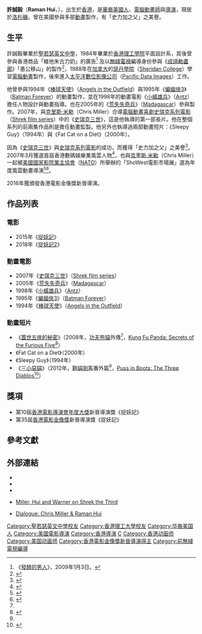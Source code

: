 {{Link style|time=2015-12-13T15:28:01+00:00}}
{{noteTA
|1=zh-hans:怪物史莱克3;zh-hk:史力加3;zh-tw:史瑞克三世;
|2=zh-hans:史莱克;zh-hk:史力加;zh-tw:史瑞克;
|3=zh-hans:小蟻雄兵;zh-hk:蟻哥正傳;zh-tw:小蟻雄兵;
}}
{{藝人
| name   = 許誠毅<br />Raman Hui
| type = 導演
| image     = Raman Hui 2008.jpg
| image_size     = 250px
| caption  = 2008年的許誠毅
| birth_date  = 1963年
| birth_place = {{HKG-1959}}
| death_date  = 
| death_place = 
| occupation     = [[電腦動畫|電腦動畫師]]與[[導演|導演]]
| spouse         = 
| parents        =
| children       =
}}
'''許誠毅'''{{BBS}}<small></small>（'''Raman Hui'''，{{bd|1963年|||}}），出生於[[香港|香港]]，是[[華裔美國人|華裔美國人]]、[[電腦動畫|電腦動畫師]]與[[導演|導演]]，現居於[[洛杉磯|洛杉磯]]。曾在美國參與多部[[動畫|動畫]]製作，有「史力加之父」之美譽。

== 生平 ==
許誠毅畢業於[[聖若瑟英文中學|聖若瑟英文中學]]，1984年畢業於[[香港理工學院|香港理工學院]]平面設計系，其後曾參與香港商品「維他朱古力奶」的廣告<ref name=rthk>《[[發酵的男人|發酵的男人]]》，2009年1月3日。</ref> 及以[[無綫電視|無綫電視]]編導身份參與《[[成語動畫廊|成語動畫廊]]》「愚公移山」的製作<ref>{{Cite web |url=http://roundtable-meta.blogspot.com/2009/10/blog-post.html |title=看動畫、看東西文化－－專訪許誠毅 |access-date=2009-10-21 |archive-date=2020-06-22 |archive-url=https://web.archive.org/web/20200622041939/http://roundtable-meta.blogspot.com/2009/10/blog-post.html |dead-url=no }}</ref>，1988年在[[加拿大|加拿大]]的[[瑟丹學院|瑟丹學院]]（[[:en:Sheridan_College|Sheridan College]]）學習[[電腦動畫|電腦動畫]]製作，後來進入[[太平洋數位影像公司|太平洋數位影像公司]]（[[:en:Pacific_Data_Images|Pacific Data Images]]）工作。

他曾參與1994年《[[棒球天使|棒球天使]]》（[[:en:Angels_in_the_Outfield_(1994_film)|Angels in the Outfield]]）與1995年《[[蝙蝠俠3|蝙蝠俠3]]》（[[:en:Batman_Forever|Batman Forever]]）的動畫製作，並在1998年的動畫電影《[[小蟻雄兵|小蟻雄兵]]》（[[:en:Antz|Antz]]）擔任人物設計與動畫指導。也在2005年的《[[荒失失奇兵|荒失失奇兵]]》（[[:en:Madagascar_(film)|Madagascar]]）參與製作。2007年，與[[克里斯·米勒|克里斯·米勒]]（Chris Miller）合導[[電腦動畫|電腦動畫]][[喜劇|喜劇]][[史瑞克系列電影|史瑞克系列電影]]（[[:en:Shrek_film_series|Shrek film series]]）中的《[[史瑞克三世|史瑞克三世]]》，這是他執導的第一部長片。他在整個系列的前兩集作品則是擔任動畫監製。他另外也執導過兩部動畫短片：《Sleepy Guy》（1994年）與《Fat Cat on a Diet》（2000年）。

因為《[[史瑞克三世|史瑞克三世]]》與[[史瑞克系列電影|史瑞克系列電影]]的成功，而獲得「史力加之父」之美譽<ref>{{Cite web |url=http://www.cuhkacs.org/~hegu/Bo-Blog/read.php?93 |title=許誠毅：挑戰迪士尼的動畫革命家 |access-date=2007-12-22 |archive-date=2007-10-14 |archive-url=https://web.archive.org/web/20071014180508/http://www.cuhkacs.org/~hegu/Bo-Blog/read.php?93 |dead-url=no }}</ref>。2007年3月獲選首屆香港數碼娛樂業風雲人物<ref>{{cite news|url=http://blog.1-apple.com.tw/comic/index.cfm?Fuseaction=PersonArticle&ArtID=32415|title=香港名導許誠毅 動畫狂削290億|publisher=[[蘋果日報_(香港)|蘋果日報]]|author=陳泓銘|date=2007年5月8日|accessdate=2007-12-22|archive-date=2020-06-22|archive-url=https://web.archive.org/web/20200622041950/http://blog.1-apple.com.tw/comic/index.cfm?Fuseaction=PersonArticle&ArtID=32415|dead-url=no}}</ref>，也與[[克里斯·米勒|克里斯·米勒]]（Chris Miller）一起被[[美國國家影院業主協會|美國國家影院業主協會]]（[[:en:National_Association_of_Theatre_Owners|NATO]]）所舉辦的「ShoWest電影市場展」選為年度風雲動畫導演<ref>{{Cite web |url=http://chihmingchang.blogspot.com/2007/05/raman-hui.html |title=人物特寫 許誠毅 (Raman Hui) |access-date=2012-07-08 |archive-date=2012-07-08 |archive-url=https://archive.is/20120708091131/chihmingchang.blogspot.com/2007/05/raman-hui.html |dead-url=no }}</ref><ref>{{Cite web |url=http://news.awn.com/index.php?ltype=top&newsitem_no=19279 |title=Chris Miller & Raman Hui Named ShoWest Animation Directors Of The Year |access-date=2007-12-22 |archive-date=2007-10-11 |archive-url=https://web.archive.org/web/20071011122722/http://news.awn.com/index.php?ltype=top |dead-url=no }}</ref>。

2016年獲頒發香港電影金像獎新晉導演。

== 作品列表 ==
=== 電影 ===
* 2015年《[[捉妖记_(2015年电影)|捉妖記]]》
* 2018年《[[捉妖記2|捉妖記2]]》

=== 動畫電影 ===
* 2007年《[[史瑞克三世|史瑞克三世]]》（[[:en:Shrek_film_series|Shrek film series]]）
* 2005年《[[荒失失奇兵|荒失失奇兵]]》（[[:en:Madagascar_(film)|Madagascar]]）
* 1998年《[[小蟻雄兵|小蟻雄兵]]》（[[:en:Antz|Antz]]）
* 1995年《[[蝙蝠俠3|蝙蝠俠3]]》（[[:en:Batman_Forever|Batman Forever]]）
* 1994年《[[棒球天使|棒球天使]]》（[[:en:Angels_in_the_Outfield_(1994_film)|Angels in the Outfield]]）

=== 動畫短片 ===
*《[[蓋世五俠的秘密|蓋世五俠的秘密]]》（2008年，[[功夫熊貓|功夫熊貓]]外傳<ref name=rthk />，[[Kung_Fu_Panda:_Secrets_of_the_Furious_Five|Kung Fu Panda: Secrets of the Furious Five]]<ref name=imdb>{{en icon}}{{imdb name|id=0401203 |name=許誠毅}}</ref>）
*《Fat Cat on a Diet》（2000年）
*《Sleepy Guy》（1994年）
*《[[三小惡貓|三小惡貓]]》（2012年，[[鞋貓劍客|鞋貓劍客]]番外篇<ref name=rthk />，[[Puss_in_Boots:_The_Three_Diablos|Puss in Boots: The Three Diablos]]<ref name=imdb>{{en icon}}{{imdb name|id=0401203 |name=許誠毅}}</ref>）

==獎項==
*第10屆[[香港電影導演會年度大獎|香港電影導演會年度大獎]]新晉導演獎《捉妖記》
*第35屆[[香港電影金像獎|香港電影金像獎]]新晉導演獎《捉妖記》

==參考文獻==
{{reflist}}

==外部連結==
* {{IMDb name|0401203}}
* {{hkmdb name|70182}}
* {{douban people}}
*{{en icon}}[http://www.comingsoon.net/news/movienews.php?id=19678 Miller, Hui and Warner on Shrek the Third] {{Wayback|url=http://www.comingsoon.net/news/movienews.php?id=19678 |date=20080625033609 }}
*{{en icon}}[https://web.archive.org/web/20070503145124/http://www.hollywoodreporter.com/hr/content_display/film/features/e3i6109e3b371d611469af01f5a9e472cdf Dialogue: Chris Miller & Raman Hui]

{{许诚毅}}
{{香港電影金像獎新晉導演|第35屆}}
{{香港電影導演會年度大獎新晉導演獎}}
{{Authority control}}

{{DEFAULTSORT:X}}
[[Category:聖若瑟英文中學校友|Category:聖若瑟英文中學校友]]
[[Category:香港理工大學校友|Category:香港理工大學校友]]
[[Category:华裔美国人|Category:华裔美国人]]
[[Category:美國電影導演|Category:美國電影導演]]
[[Category:香港導演|Category:香港導演]]
[[Category:許姓|C]]
[[Category:香港动画师|Category:香港动画师]]
[[Category:美国动画师|Category:美国动画师]]
[[Category:香港電影金像獎新晉導演得主|Category:香港電影金像獎新晉導演得主]]
[[Category:前無綫電視編導|Category:前無綫電視編導]]